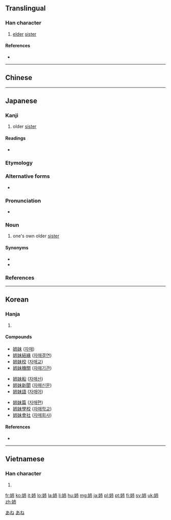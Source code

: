 {{also|姊|姐}}
==Translingual==

===Han character===
{{Han char|rn=38|rad=女|as=05|sn=8|four=|canj=VJB,VYLB|ids=⿰女市}}

# [[elder]] [[sister]]

====References====
* {{Han ref|kx=0258.140|dkj=06165|dj=0523.210|hdz=21029.160|uh=59C9|ud=22985}}

----

==Chinese==
{{zh-see|姊|v}}

----

==Japanese==

===Kanji===
{{ja-kanji|grade=2|rs=女05}}

# older [[sister]]

====Readings====
* {{ja-readings
|on=[[し]] (shi)
|kun=[[あね]] (ane)}}

===Etymology===
{{rfe|lang=ja}}

===Alternative forms===
* {{l|ja|姐}}

===Pronunciation===
* {{ja-pron|あね|y=k|acc=0|acc_ref=NHK}}

===Noun===
{{ja-noun|あね}}

# one's own older [[sister]]

====Synonyms====
* {{ja-r|お姉さん|おねえさん}}
* {{ja-r|お姉ちゃん|おねえちゃん}}

===References===
<references/>

[[Category:1000 Japanese basic words|あね]]
[[Category:ja:Family|あね]]

----

==Korean==

===Hanja===
{{ko-hanja|hangeul=자|rv=ja|mr=cha|eumhun=손윗누이|ehrv=sonwitnui|ehmr=sonwitnui|ehy=}}

# {{defn|lang=ko|sort=女05}}

====Compounds====
{{top3}}
* [[姉妹]] ([[자매]])
* [[姉妹結緣]] ([[자매결연]])
* [[姉妹校]] ([[자매교]])
* [[姉妹機關]] ([[자매기관]])
{{mid3}}
* [[姉妹船]] ([[자매선]])
* [[姉妹新聞]] ([[자매신문]])
* [[姉妹語]] ([[자매어]])
{{mid3}}
* [[姉妹篇]] ([[자매편]])
* [[姉妹學校]] ([[자매학교]])
* [[姉妹會社]] ([[자매회사]])
{{bottom}}

====References====
* {{Hanja ref|nav=11063}}

----

==Vietnamese==

===Han character===
{{vi-hantu|[[chị]], [[tỷ]]|rs=女05}}

# {{defn|lang=vi|sort=女05}}

[[fr:姉]]
[[ko:姉]]
[[it:姉]]
[[lo:姉]]
[[la:姉]]
[[li:姉]]
[[hu:姉]]
[[mg:姉]]
[[ja:姉]]
[[pl:姉]]
[[pt:姉]]
[[fi:姉]]
[[sv:姉]]
[[uk:姉]]
[[zh:姉]]